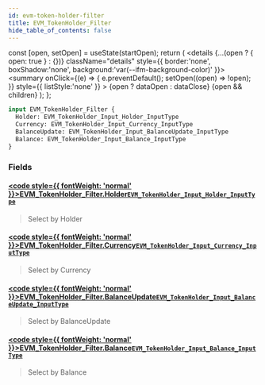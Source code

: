 ```yaml
---
id: evm-token-holder-filter
title: EVM_TokenHolder_Filter
hide_table_of_contents: false
---
```







  const [open, setOpen] = useState(startOpen);
  return (
    <details {...(open ? { open: true } : {})} className="details" style={{ border:'none', boxShadow:'none', background:'var(--ifm-background-color)' }}>
      <summary
        onClick={(e) => {
          e.preventDefault();
          setOpen((open) => !open);
        }}
        style={{ listStyle:'none' }}
      >
      {open ? dataOpen : dataClose}
      </summary>
      {open && children}
    </details>
  );
};













```graphql
input EVM_TokenHolder_Filter {
  Holder: EVM_TokenHolder_Input_Holder_InputType
  Currency: EVM_TokenHolder_Input_Currency_InputType
  BalanceUpdate: EVM_TokenHolder_Input_BalanceUpdate_InputType
  Balance: EVM_TokenHolder_Input_Balance_InputType
}
```




### Fields

#### [<code style={{ fontWeight: 'normal' }}>EVM_TokenHolder_Filter.<b>Holder</b></code>](#)<Bullet />[`EVM_TokenHolder_Input_Holder_InputType`](/docs/graphql-reference/inputs/evm-token-holder-input-holder-input-type) <Badge class="badge badge--secondary" text="input"/> 
> 
> 
> Select by Holder
> 

#### [<code style={{ fontWeight: 'normal' }}>EVM_TokenHolder_Filter.<b>Currency</b></code>](#)<Bullet />[`EVM_TokenHolder_Input_Currency_InputType`](/docs/graphql-reference/inputs/evm-token-holder-input-currency-input-type) <Badge class="badge badge--secondary" text="input"/> 
> 
> 
> Select by Currency
> 

#### [<code style={{ fontWeight: 'normal' }}>EVM_TokenHolder_Filter.<b>BalanceUpdate</b></code>](#)<Bullet />[`EVM_TokenHolder_Input_BalanceUpdate_InputType`](/docs/graphql-reference/inputs/evm-token-holder-input-balance-update-input-type) <Badge class="badge badge--secondary" text="input"/> 
> 
> 
> Select by BalanceUpdate
> 

#### [<code style={{ fontWeight: 'normal' }}>EVM_TokenHolder_Filter.<b>Balance</b></code>](#)<Bullet />[`EVM_TokenHolder_Input_Balance_InputType`](/docs/graphql-reference/inputs/evm-token-holder-input-balance-input-type) <Badge class="badge badge--secondary" text="input"/> 
> 
> 
> Select by Balance
> 



